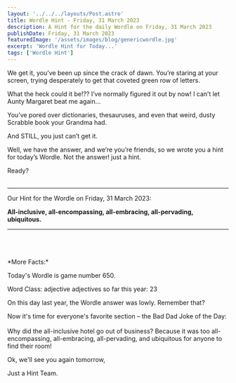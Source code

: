 ```yaml
---
layout: '../../../layouts/Post.astro'
title: Wordle Hint - Friday, 31 March 2023
description: A Hint for the daily Wordle on Friday, 31 March 2023
publishDate: Friday, 31 March 2023
featuredImage: '/assets/images/blog/genericwordle.jpg'
excerpt: 'Wordle Hint for Today...'
tags: ['Wordle Hint']
---
```


We get it, you’ve been up since the crack of dawn. You’re staring at your screen, trying desperately to get that coveted green row of letters.

What the heck could it be!??
I’ve normally figured it out by now!
I can’t let Aunty Margaret beat me again…

You’ve pored over dictionaries, thesauruses, and even that weird, dusty Scrabble book your Grandma had.

And STILL, you just can’t get it.

Well, we have the answer, and we’re you’re friends, so we wrote you a hint for today’s Wordle.
Not the answer! just a hint.

Ready?<br /><br />

---

Our Hint for the Wordle on Friday, 31 March 2023:

**All-inclusive, all-encompassing, all-embracing, all-pervading, ubiquitous.**

---

<br />
<br />
<br />
*More Facts:*

Today's Wordle is game number 650.

Word Class: adjective adjectives so far this year: 23

On this day last year, the Wordle answer was lowly. Remember that?

Now it's time for everyone's favorite section – the Bad Dad Joke of the Day:<br /><br />Why did the all-inclusive hotel go out of business? Because it was too all-encompassing, all-embracing, all-pervading, and ubiquitous for anyone to find their room!

Ok, we'll see you again tomorrow,

Just a Hint Team.

